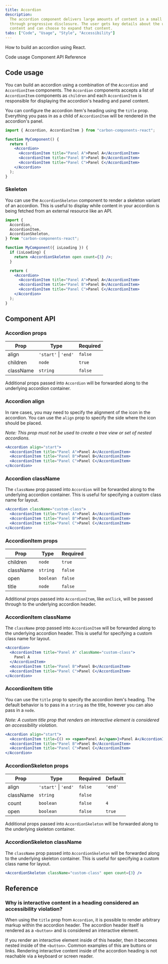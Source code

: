 ```yaml
---
title: Accordion
description:
  The accordion component delivers large amounts of content in a small space
  through progressive disclosure. The user gets key details about the underlying
  content and can choose to expand that content.
tabs: ["Code", "Usage", "Style", "Accessibility"]
---
```


<PageDescription>

How to build an accordion using React.

</PageDescription>

<AnchorLinks>

<AnchorLink>Code usage</AnchorLink>
<AnchorLink>Component API</AnchorLink>
<AnchorLink>Reference</AnchorLink>

</AnchorLinks>

## Code usage

You can build an accordion using a combination of the `Accordion` and
`AccordionItem` components. The `Accordion` components accepts a list of
`AccordionItem` components as `children` and each `AccordionItem` is responsible
for displaying the accordion's heading and panel content.

You can configure the accordion item's heading using the `title` prop.
Everything you pass in as a child of `AccordionItem` will be rendered in the
accordion's panel.

```jsx
import { Accordion, AccordionItem } from "carbon-components-react";

function MyComponent() {
  return (
    <Accordion>
      <AccordionItem title="Panel A">Panel A</AccordionItem>
      <AccordionItem title="Panel B">Panel B</AccordionItem>
      <AccordionItem title="Panel C">Panel C</AccordionItem>
    </Accordion>
  );
}
```

### Skeleton

You can use the `AccordionSkeleton` component to render a skeleton variant of an
accordion. This is useful to display while content in your accordion is being
fetched from an external resource like an API.

```jsx
import {
  Accordion,
  AccordionItem,
  AccordionSkeleton,
} from "carbon-components-react";

function MyComponent({ isLoading }) {
  if (isLoading) {
    return <AccordionSkeleton open count={3} />;
  }

  return (
    <Accordion>
      <AccordionItem title="Panel A">Panel A</AccordionItem>
      <AccordionItem title="Panel B">Panel B</AccordionItem>
      <AccordionItem title="Panel C">Panel C</AccordionItem>
    </Accordion>
  );
}
```

## Component API

### Accordion props

| Prop      | Type                     | Required |
| --------- | ------------------------ | -------- |
| align     | `'start'` &#124; `'end'` | `false`  |
| children  | `node`                   | `true`   |
| className | `string`                 | `false`  |

Additional props passed into `Accordion` will be forwarded along to the
underlying accordion container.

### Accordion align

In rare cases, you may need to specify the alignment of the icon in the
accordion. You can use the `align` prop to specify the side where the icon
should be placed.

_Note: This prop must not be used to create a tree view or set of nested
accordions._

```jsx
<Accordion align="start">
  <AccordionItem title="Panel A">Panel A</AccordionItem>
  <AccordionItem title="Panel B">Panel B</AccordionItem>
  <AccordionItem title="Panel C">Panel C</AccordionItem>
</Accordion>
```

### Accordion className

The `className` prop passed into `Accordion` will be forwarded along to the
underlying accordion container. This is useful for specifying a custom class
name for layout.

```jsx
<Accordion className="custom-class">
  <AccordionItem title="Panel A">Panel A</AccordionItem>
  <AccordionItem title="Panel B">Panel B</AccordionItem>
  <AccordionItem title="Panel C">Panel C</AccordionItem>
</Accordion>
```

### AccordionItem props

| Prop      | Type      | Required |
| --------- | --------- | -------- |
| children  | `node`    | `true`   |
| className | `string`  | `false`  |
| open      | `boolean` | `false`  |
| title     | `node`    | `false`  |

Additional props passed into `AccordionItem`, like `onClick`, will be passed
through to the underlying accordion header.

### AccordionItem className

The `className` prop passed into `AccordionItem` will be forwarded along to the
underlying accordion header. This is useful for specifying a custom class name
for layout.

```jsx
<Accordion>
  <AccordionItem title="Panel A" className="custom-class">
    Panel A
  </AccordionItem>
  <AccordionItem title="Panel B">Panel B</AccordionItem>
  <AccordionItem title="Panel C">Panel C</AccordionItem>
</Accordion>
```

### AccordionItem title

You can use the `title` prop to specify the accordion item's heading. The
default behavior is to pass in a `string` as the title, however you can also
pass in a `node`.

_Note: A custom title prop that renders an interactive element is considered an
accessibility violation._

```jsx
<Accordion align="start">
  <AccordionItem title={() => <span>Panel A</span>}>Panel A</AccordionItem>
  <AccordionItem title="Panel B">Panel B</AccordionItem>
  <AccordionItem title="Panel C">Panel C</AccordionItem>
</Accordion>
```

### AccordionSkeleton props

| Prop      | Type                     | Required | Default |
| --------- | ------------------------ | -------- | ------- |
| align     | `'start'` &#124; `'end'` | `false`  | `'end'` |
| className | `string`                 | `false`  |         |
| count     | `boolean`                | `false`  | `4`     |
| open      | `boolean`                | `false`  | `true`  |

Additional props passed into `AccordionSkeleton` will be forwarded along to the
underlying skeleton container.

### AccordionSkeleton className

The `className` prop passed into `AccordionSkeleton` will be forwarded along to
the underlying skeleton container. This is useful for specifying a custom class
name for layout.

```jsx
<AccordionSkeleton className="custom-class" open count={3} />
```

## Reference

<h3 id="interactive-content-violation">
  Why is interactive content in a heading considered an accessibility violation?
</h3>

When using the `title` prop from `Accordion`, it is possible to render arbitrary
markup within the accordion header. The accordion header itself is rendered as a
`<button>` and is considered an interactive element.

If you render an interactive element inside of this header, then it becomes
nested inside of the `<button>`. Common examples of this are buttons or links.
Rendering interactive content inside of the accordion heading is not reachable
via a keyboard or screen reader.
